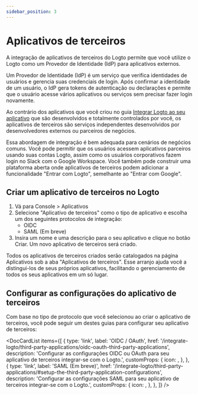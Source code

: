 ```yaml
---
sidebar_position: 3
---
```



# Aplicativos de terceiros

A integração de aplicativos de terceiros do Logto permite que você utilize o Logto como um Provedor de Identidade (IdP) para aplicativos externos.

Um Provedor de Identidade (IdP) é um serviço que verifica identidades de usuários e gerencia suas credenciais de login. Após confirmar a identidade de um usuário, o IdP gera tokens de autenticação ou declarações e permite que o usuário acesse vários aplicativos ou serviços sem precisar fazer login novamente.

Ao contrário dos aplicativos que você criou no guia [Integrar Logto ao seu aplicativo](/integrate-logto/integrate-logto-into-your-application) que são desenvolvidos e totalmente controlados por você, os aplicativos de terceiros são serviços independentes desenvolvidos por desenvolvedores externos ou parceiros de negócios.

Essa abordagem de integração é bem adequada para cenários de negócios comuns. Você pode permitir que os usuários acessem aplicativos parceiros usando suas contas Logto, assim como os usuários corporativos fazem login no Slack com o Google Workspace. Você também pode construir uma plataforma aberta onde aplicativos de terceiros podem adicionar a funcionalidade "Entrar com Logto", semelhante ao "Entrar com Google".

## Criar um aplicativo de terceiros no Logto

1. Vá para <CloudLink to="/applications">Console > Aplicativos</CloudLink>
2. Selecione "Aplicativo de terceiros" como o tipo de aplicativo e escolha um dos seguintes protocolos de integração:
   - OIDC
   - SAML (Em breve)
3. Insira um nome e uma descrição para o seu aplicativo e clique no botão Criar. Um novo aplicativo de terceiros será criado.

Todos os aplicativos de terceiros criados serão catalogados na página Aplicativos sob a aba "Aplicativos de terceiros". Esse arranjo ajuda você a distingui-los de seus próprios aplicativos, facilitando o gerenciamento de todos os seus aplicativos em um só lugar.

## Configurar as configurações do aplicativo de terceiros

Com base no tipo de protocolo que você selecionou ao criar o aplicativo de terceiros, você pode seguir um destes guias para configurar seu aplicativo de terceiros:

<DocCardList
  items={[
    {
      type: 'link',
      label: 'OIDC / OAuth',
      href: '/integrate-logto/third-party-applications/oidc-oauth-third-party-applications',
      description:
        'Configurar as configurações OIDC ou OAuth para seu aplicativo de terceiros integrar-se com o Logto.',
      customProps: {
        icon: <OidcIcon />,
      },
    },
    {
      type: 'link',
      label: 'SAML (Em breve)',
      href: '/integrate-logto/third-party-applications/#setup-the-third-party-application-configurations',
      description:
        'Configurar as configurações SAML para seu aplicativo de terceiros integrar-se com o Logto.',
      customProps: {
        icon: <SamlIcon />,
      },
    },
  ]}
/>
